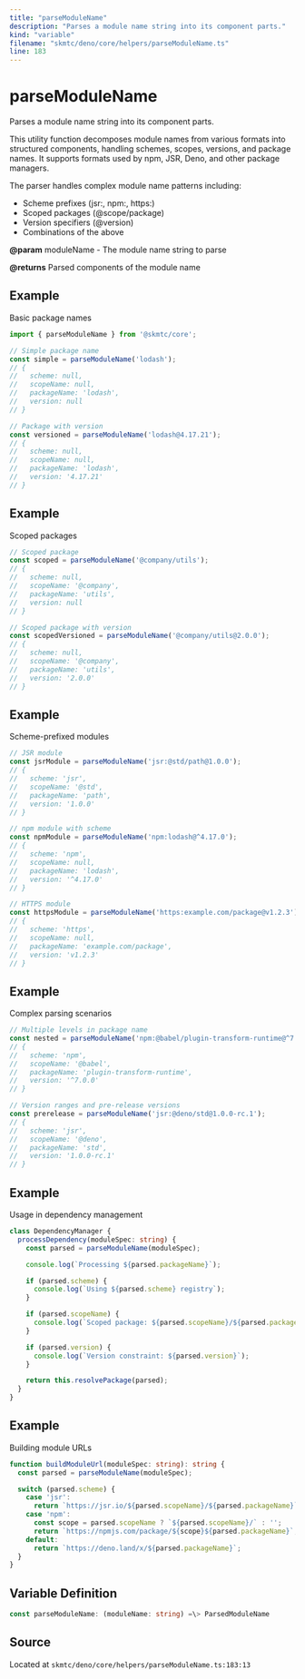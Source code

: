 ```yaml
---
title: "parseModuleName"
description: "Parses a module name string into its component parts."
kind: "variable"
filename: "skmtc/deno/core/helpers/parseModuleName.ts"
line: 183
---
```


# parseModuleName

Parses a module name string into its component parts.

This utility function decomposes module names from various formats into
structured components, handling schemes, scopes, versions, and package names.
It supports formats used by npm, JSR, Deno, and other package managers.

The parser handles complex module name patterns including:
- Scheme prefixes (jsr:, npm:, https:)
- Scoped packages (@scope/package)
- Version specifiers (@version)
- Combinations of the above


**@param** moduleName - The module name string to parse

**@returns** Parsed components of the module name


## Example

Basic package names
```typescript
import { parseModuleName } from '@skmtc/core';

// Simple package name
const simple = parseModuleName('lodash');
// {
//   scheme: null,
//   scopeName: null,
//   packageName: 'lodash',
//   version: null
// }

// Package with version
const versioned = parseModuleName('lodash@4.17.21');
// {
//   scheme: null,
//   scopeName: null,
//   packageName: 'lodash',
//   version: '4.17.21'
// }
```


## Example

Scoped packages
```typescript
// Scoped package
const scoped = parseModuleName('@company/utils');
// {
//   scheme: null,
//   scopeName: '@company',
//   packageName: 'utils',
//   version: null
// }

// Scoped package with version
const scopedVersioned = parseModuleName('@company/utils@2.0.0');
// {
//   scheme: null,
//   scopeName: '@company',
//   packageName: 'utils',
//   version: '2.0.0'
// }
```


## Example

Scheme-prefixed modules
```typescript
// JSR module
const jsrModule = parseModuleName('jsr:@std/path@1.0.0');
// {
//   scheme: 'jsr',
//   scopeName: '@std',
//   packageName: 'path',
//   version: '1.0.0'
// }

// npm module with scheme
const npmModule = parseModuleName('npm:lodash@^4.17.0');
// {
//   scheme: 'npm',
//   scopeName: null,
//   packageName: 'lodash',
//   version: '^4.17.0'
// }

// HTTPS module
const httpsModule = parseModuleName('https:example.com/package@v1.2.3');
// {
//   scheme: 'https',
//   scopeName: null,
//   packageName: 'example.com/package',
//   version: 'v1.2.3'
// }
```


## Example

Complex parsing scenarios
```typescript
// Multiple levels in package name
const nested = parseModuleName('npm:@babel/plugin-transform-runtime@^7.0.0');
// {
//   scheme: 'npm',
//   scopeName: '@babel',
//   packageName: 'plugin-transform-runtime',
//   version: '^7.0.0'
// }

// Version ranges and pre-release versions
const prerelease = parseModuleName('jsr:@deno/std@1.0.0-rc.1');
// {
//   scheme: 'jsr',
//   scopeName: '@deno',
//   packageName: 'std',
//   version: '1.0.0-rc.1'
// }
```


## Example

Usage in dependency management
```typescript
class DependencyManager {
  processDependency(moduleSpec: string) {
    const parsed = parseModuleName(moduleSpec);

    console.log(`Processing ${parsed.packageName}`);

    if (parsed.scheme) {
      console.log(`Using ${parsed.scheme} registry`);
    }

    if (parsed.scopeName) {
      console.log(`Scoped package: ${parsed.scopeName}/${parsed.packageName}`);
    }

    if (parsed.version) {
      console.log(`Version constraint: ${parsed.version}`);
    }

    return this.resolvePackage(parsed);
  }
}
```


## Example

Building module URLs
```typescript
function buildModuleUrl(moduleSpec: string): string {
  const parsed = parseModuleName(moduleSpec);

  switch (parsed.scheme) {
    case 'jsr':
      return `https://jsr.io/${parsed.scopeName}/${parsed.packageName}`;
    case 'npm':
      const scope = parsed.scopeName ? `${parsed.scopeName}/` : '';
      return `https://npmjs.com/package/${scope}${parsed.packageName}`;
    default:
      return `https://deno.land/x/${parsed.packageName}`;
  }
}
```

## Variable Definition

```typescript
const parseModuleName: (moduleName: string) =\> ParsedModuleName
```

## Source

Located at `skmtc/deno/core/helpers/parseModuleName.ts:183:13`
